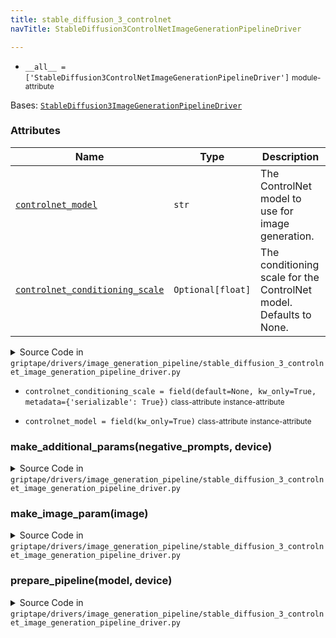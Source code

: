 ```yaml
---
title: stable_diffusion_3_controlnet
navTitle: StableDiffusion3ControlNetImageGenerationPipelineDriver

---
```


-   `__all__ = ['StableDiffusion3ControlNetImageGenerationPipelineDriver']` <small>module-attribute</small>  <span id="griptape.drivers.image_generation_pipeline.stable_diffusion_3_controlnet.__all__"></span> 

<span id="griptape.drivers.image_generation_pipeline.stable_diffusion_3_controlnet.StableDiffusion3ControlNetImageGenerationPipelineDriver"></span>

Bases:
 [`StableDiffusion3ImageGenerationPipelineDriver`](stable_diffusion_3.mdx#griptape.drivers.image_generation_pipeline.stable_diffusion_3.StableDiffusion3ImageGenerationPipelineDriver "StableDiffusion3ImageGenerationPipelineDriver (griptape.drivers.image_generation_pipeline.stable_diffusion_3.StableDiffusion3ImageGenerationPipelineDriver)")

### Attributes

| Name                                                                                                                                                                                                                                                                                                                                                                                                                                                                                                                                                                                                                | Type              | Description                                                             |
| ------------------------------------------------------------------------------------------------------------------------------------------------------------------------------------------------------------------------------------------------------------------------------------------------------------------------------------------------------------------------------------------------------------------------------------------------------------------------------------------------------------------------------------------------------------------------------------------------------------------- | ----------------- | ----------------------------------------------------------------------- |
| <a href="stable_diffusion_3_controlnet.mdx#griptape.drivers.image_generation_pipeline.stable_diffusion_3_controlnet.StableDiffusion3ControlNetImageGenerationPipelineDriver.controlnet_model" title="controlnet_model = field(kw_only=True)           class-attribute       instance-attribute    (griptape.drivers.image_generation_pipeline.stable_diffusion_3_controlnet.StableDiffusion3ControlNetImageGenerationPipelineDriver.controlnet_model)"><code class="language-python">controlnet_model</code></a>                                                                                                    | `str`             | The ControlNet model to use for image generation.<br/>                  |
| <a href="stable_diffusion_3_controlnet.mdx#griptape.drivers.image_generation_pipeline.stable_diffusion_3_controlnet.StableDiffusion3ControlNetImageGenerationPipelineDriver.controlnet_conditioning_scale" title="controlnet_conditioning_scale = field(default=None, kw_only=True, metadata={'serializable': True})           class-attribute       instance-attribute    (griptape.drivers.image_generation_pipeline.stable_diffusion_3_controlnet.StableDiffusion3ControlNetImageGenerationPipelineDriver.controlnet_conditioning_scale)"><code class="language-python">controlnet_conditioning_scale</code></a> | `Optional[float]` | The conditioning scale for the ControlNet model. Defaults to None.<br/> |

<details><summary>Source Code in <code>griptape&#47;drivers&#47;image_generation_pipeline&#47;stable_diffusion_3_controlnet_image_generation_pipeline_driver.py</code></summary>

```python
@define
class StableDiffusion3ControlNetImageGenerationPipelineDriver(StableDiffusion3ImageGenerationPipelineDriver):
    """Image generation model driver for Stable Diffusion 3 models with ControlNet.

    For more information, see the HuggingFace documentation for the StableDiffusion3ControlNetPipeline:
        https://huggingface.co/docs/diffusers/en/api/pipelines/controlnet_sd3

    Attributes:
        controlnet_model: The ControlNet model to use for image generation.
        controlnet_conditioning_scale: The conditioning scale for the ControlNet model. Defaults to None.
    """

    controlnet_model: str = field(kw_only=True)
    controlnet_conditioning_scale: Optional[float] = field(default=None, kw_only=True, metadata={"serializable": True})

    def prepare_pipeline(self, model: str, device: Optional[str]) -> Any:
        sd3_controlnet_model = import_optional_dependency("diffusers.models.controlnet_sd3").SD3ControlNetModel
        sd3_controlnet_pipeline = import_optional_dependency(
            "diffusers.pipelines.controlnet_sd3.pipeline_stable_diffusion_3_controlnet"
        ).StableDiffusion3ControlNetPipeline

        pipeline_params = {}
        controlnet_pipeline_params = {}
        if self.torch_dtype is not None:
            pipeline_params["torch_dtype"] = self.torch_dtype
            controlnet_pipeline_params["torch_dtype"] = self.torch_dtype

        if self.drop_t5_encoder:
            pipeline_params["text_encoder_3"] = None
            pipeline_params["tokenizer_3"] = None

        # For both Stable Diffusion and ControlNet, models can be provided either
        # as a path to a local file or as a HuggingFace model repo name.
        # We use the from_single_file method if the model is a local file and the
        # from_pretrained method if the model is a local directory or hosted on HuggingFace.
        if os.path.isfile(self.controlnet_model):
            pipeline_params["controlnet"] = sd3_controlnet_model.from_single_file(
                self.controlnet_model, **controlnet_pipeline_params
            )
        else:
            pipeline_params["controlnet"] = sd3_controlnet_model.from_pretrained(
                self.controlnet_model, **controlnet_pipeline_params
            )

        if os.path.isfile(model):
            pipeline = sd3_controlnet_pipeline.from_single_file(model, **pipeline_params)
        else:
            pipeline = sd3_controlnet_pipeline.from_pretrained(model, **pipeline_params)

        if self.enable_model_cpu_offload:
            pipeline.enable_model_cpu_offload()

        if device is not None:
            pipeline.to(device)

        return pipeline

    def make_image_param(self, image: Optional[Image]) -> Optional[dict[str, Image]]:
        if image is None:
            raise ValueError("Input image is required for ControlNet pipelines.")

        return {"control_image": image}

    def make_additional_params(self, negative_prompts: Optional[list[str]], device: Optional[str]) -> dict[str, Any]:
        additional_params = super().make_additional_params(negative_prompts, device)

        del additional_params["height"]
        del additional_params["width"]

        if self.controlnet_conditioning_scale is not None:
            additional_params["controlnet_conditioning_scale"] = self.controlnet_conditioning_scale

        return additional_params
```

</details>

-   `controlnet_conditioning_scale = field(default=None, kw_only=True, metadata={'serializable': True})` <small>class-attribute</small> <small>instance-attribute</small>  <span id="griptape.drivers.image_generation_pipeline.stable_diffusion_3_controlnet.StableDiffusion3ControlNetImageGenerationPipelineDriver.controlnet_conditioning_scale"></span> 

-   `controlnet_model = field(kw_only=True)` <small>class-attribute</small> <small>instance-attribute</small>  <span id="griptape.drivers.image_generation_pipeline.stable_diffusion_3_controlnet.StableDiffusion3ControlNetImageGenerationPipelineDriver.controlnet_model"></span> 

<span id="griptape.drivers.image_generation_pipeline.stable_diffusion_3_controlnet.StableDiffusion3ControlNetImageGenerationPipelineDriver.make_additional_params"></span>

### make_additional_params(negative_prompts, device)

<details><summary>Source Code in <code>griptape&#47;drivers&#47;image_generation_pipeline&#47;stable_diffusion_3_controlnet_image_generation_pipeline_driver.py</code></summary>

```python
def make_additional_params(self, negative_prompts: Optional[list[str]], device: Optional[str]) -> dict[str, Any]:
    additional_params = super().make_additional_params(negative_prompts, device)

    del additional_params["height"]
    del additional_params["width"]

    if self.controlnet_conditioning_scale is not None:
        additional_params["controlnet_conditioning_scale"] = self.controlnet_conditioning_scale

    return additional_params
```

</details>

<span id="griptape.drivers.image_generation_pipeline.stable_diffusion_3_controlnet.StableDiffusion3ControlNetImageGenerationPipelineDriver.make_image_param"></span>

### make_image_param(image)

<details><summary>Source Code in <code>griptape&#47;drivers&#47;image_generation_pipeline&#47;stable_diffusion_3_controlnet_image_generation_pipeline_driver.py</code></summary>

```python
def make_image_param(self, image: Optional[Image]) -> Optional[dict[str, Image]]:
    if image is None:
        raise ValueError("Input image is required for ControlNet pipelines.")

    return {"control_image": image}
```

</details>

<span id="griptape.drivers.image_generation_pipeline.stable_diffusion_3_controlnet.StableDiffusion3ControlNetImageGenerationPipelineDriver.prepare_pipeline"></span>

### prepare_pipeline(model, device)

<details><summary>Source Code in <code>griptape&#47;drivers&#47;image_generation_pipeline&#47;stable_diffusion_3_controlnet_image_generation_pipeline_driver.py</code></summary>

```python
def prepare_pipeline(self, model: str, device: Optional[str]) -> Any:
    sd3_controlnet_model = import_optional_dependency("diffusers.models.controlnet_sd3").SD3ControlNetModel
    sd3_controlnet_pipeline = import_optional_dependency(
        "diffusers.pipelines.controlnet_sd3.pipeline_stable_diffusion_3_controlnet"
    ).StableDiffusion3ControlNetPipeline

    pipeline_params = {}
    controlnet_pipeline_params = {}
    if self.torch_dtype is not None:
        pipeline_params["torch_dtype"] = self.torch_dtype
        controlnet_pipeline_params["torch_dtype"] = self.torch_dtype

    if self.drop_t5_encoder:
        pipeline_params["text_encoder_3"] = None
        pipeline_params["tokenizer_3"] = None

    # For both Stable Diffusion and ControlNet, models can be provided either
    # as a path to a local file or as a HuggingFace model repo name.
    # We use the from_single_file method if the model is a local file and the
    # from_pretrained method if the model is a local directory or hosted on HuggingFace.
    if os.path.isfile(self.controlnet_model):
        pipeline_params["controlnet"] = sd3_controlnet_model.from_single_file(
            self.controlnet_model, **controlnet_pipeline_params
        )
    else:
        pipeline_params["controlnet"] = sd3_controlnet_model.from_pretrained(
            self.controlnet_model, **controlnet_pipeline_params
        )

    if os.path.isfile(model):
        pipeline = sd3_controlnet_pipeline.from_single_file(model, **pipeline_params)
    else:
        pipeline = sd3_controlnet_pipeline.from_pretrained(model, **pipeline_params)

    if self.enable_model_cpu_offload:
        pipeline.enable_model_cpu_offload()

    if device is not None:
        pipeline.to(device)

    return pipeline
```

</details>
